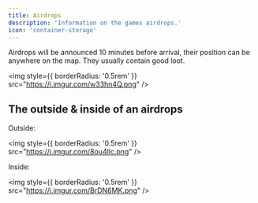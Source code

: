 ```yaml
---
title: Airdrops
description: 'Information on the games airdrops.'
icon: 'container-storage'
---
```


<div style={{ overflow: 'hidden' }}>

Airdrops will be announced 10 minutes before arrival, their position can be anywhere on the map. They usually contain good loot.

<img
  style={{ borderRadius: '0.5rem' }}
  src="https://i.imgur.com/w33hn4Q.png"
/>

## The outside & inside of an airdrops

Outside:

<img
  style={{ borderRadius: '0.5rem' }}
  src="https://i.imgur.com/8ou4llc.png"
/>

Inside:

<img
  style={{ borderRadius: '0.5rem' }}
  src="https://i.imgur.com/BrDN6MK.png"
/>

</div>